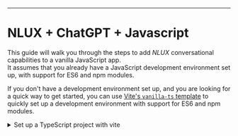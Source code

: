 <hr />

# NLUX + ChatGPT + Javascript

This guide will walk you through the steps to add _NLUX_ conversational capabilities to a vanilla JavaScript app.<br />
It assumes that you already have a JavaScript development environment set up, with support for ES6 and npm modules.

If you don't have a development environment set up, and you are looking for a quick way to get started, you can use
[Vite's `vanilla-ts` template](https://vitejs.dev/guide/#scaffolding-your-first-vite-project) to quickly set up a
development environment with support for ES6 and npm modules.

<details>
    <summary>Set up a TypeScript project with vite</summary>
    <div>
        Use the following `npm` commands to set up a new project with the `vanilla-ts` template:
        ```
        npm create vite@latest my-ai-chat-app -- --template vanilla-ts
        cd my-ai-chat-app
        npm install
        npm run dev
        ```
    </div>
    The last command will start the development server and open the app in your default browser.
</details>
